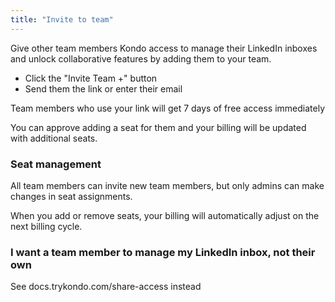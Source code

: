 ```yaml
---
title: "Invite to team"
---
```


Give other team members Kondo access to manage their LinkedIn inboxes and unlock collaborative features by adding them to your team.

- Click the "Invite Team +" button
- Send them the link or enter their email

Team members who use your link will get 7 days of free access immediately

You can approve adding a seat for them and your billing will be updated with additional seats.

### Seat management

All team members can invite new team members, but only admins can make changes in seat assignments.

When you add or remove seats, your billing will automatically adjust on the next billing cycle.

### I want a team member to manage my LinkedIn inbox, not their own

See docs.trykondo.com/share-access instead